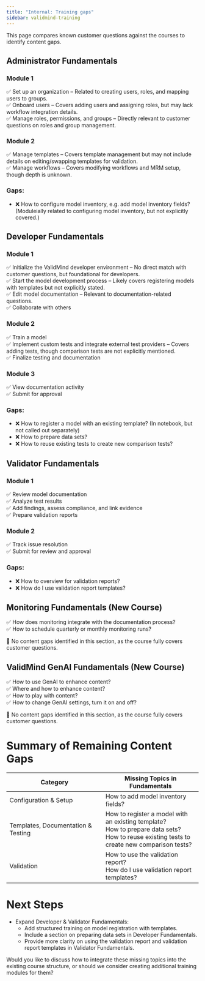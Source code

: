 ```yaml
---
title: "Internal: Training gaps"
sidebar: validmind-training
---
```


This page compares known customer questions against the courses to identify content gaps.

## Administrator Fundamentals

### Module 1
✅ Set up an organization – Related to creating users, roles, and mapping users to groups.  
✅ Onboard users – Covers adding users and assigning roles, but may lack workflow integration details.  
✅ Manage roles, permissions, and groups – Directly relevant to customer questions on roles and group management.  

### Module 2
✅ Manage templates – Covers template management but may not include details on editing/swapping templates for validation.  
✅ Manage workflows – Covers modifying workflows and MRM setup, though depth is unknown.  

### Gaps:  
- ❌ How to configure model inventory, e.g. add model inventory fields? (Moduleially related to configuring model inventory, but not explicitly covered.)

## Developer Fundamentals  

### Module 1
✅ Initialize the ValidMind developer environment – No direct match with customer questions, but foundational for developers.  
✅ Start the model development process – Likely covers registering models with templates but not explicitly stated.  
✅ Edit model documentation – Relevant to documentation-related questions.  
✅ Collaborate with others  

### Module 2
✅ Train a model  
✅ Implement custom tests and integrate external test providers – Covers adding tests, though comparison tests are not explicitly mentioned.  
✅ Finalize testing and documentation  

### Module 3
✅ View documentation activity  
✅ Submit for approval  

### Gaps:  
- ❌ How to register a model with an existing template? (In notebook, but not called out separately)
- ❌ How to prepare data sets?
- ❌ How to reuse existing tests to create new comparison tests?  

## Validator Fundamentals  

### Module 1
✅ Review model documentation  
✅ Analyze test results  
✅ Add findings, assess compliance, and link evidence  
✅ Prepare validation reports  

### Module 2
✅ Track issue resolution  
✅ Submit for review and approval  

### Gaps:  
- ❌ How to overview for validation reports?  
- ❌ How do I use validation report templates?

## Monitoring Fundamentals (New Course)  

✅ How does monitoring integrate with the documentation process?  
✅ How to schedule quarterly or monthly monitoring runs?  

🔵 No content gaps identified in this section, as the course fully covers customer questions.  

## ValidMind GenAI Fundamentals (New Course)  

✅ How to use GenAI to enhance content?  
✅ Where and how to enhance content?  
✅ How to play with content?  
✅ How to change GenAI settings, turn it on and off?  

🔵 No content gaps identified in this section, as the course fully covers customer questions.  

# Summary of Remaining Content Gaps  

| Category                     | Missing Topics in Fundamentals |
|-----------------------------------|-----------------------------------|
| Configuration & Setup         | How to add model inventory fields? |
| Templates, Documentation & Testing | How to register a model with an existing template? <br> How to prepare data sets? <br> How to reuse existing tests to create new comparison tests? |
| Validation                    | How to use the validation report? <br> How do I use validation report templates? |

# Next Steps  

- Expand Developer & Validator Fundamentals:  
  - Add structured training on model registration with templates.  
  - Include a section on preparing data sets in Developer Fundamentals.  
  - Provide more clarity on using the validation report and validation report templates in Validator Fundamentals.  

Would you like to discuss how to integrate these missing topics into the existing course structure, or should we consider creating additional training modules for them?